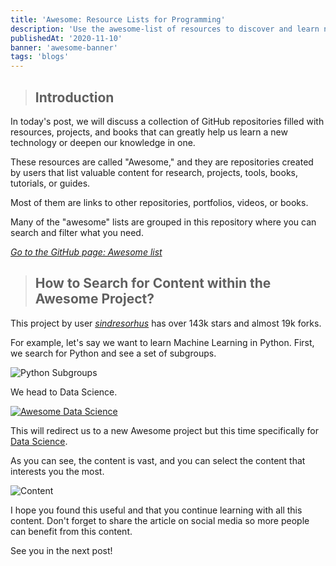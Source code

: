 ```yaml
---
title: 'Awesome: Resource Lists for Programming'
description: 'Use the awesome-list of resources to discover and learn new technologies'
publishedAt: '2020-11-10'
banner: 'awesome-banner'
tags: 'blogs'
---
```

> ## Introduction
In today's post, we will discuss a collection of GitHub repositories filled with resources, projects, and books that can greatly help us learn a new technology or deepen our knowledge in one.

These resources are called "Awesome," and they are repositories created by users that list valuable content for research, projects, tools, books, tutorials, or guides.

Most of them are links to other repositories, portfolios, videos, or books.

Many of the "awesome" lists are grouped in this repository where you can search and filter what you need.

[*Go to the GitHub page: Awesome list*](https://github.com/sindresorhus/awesome)

> ## How to Search for Content within the Awesome Project?
This project by user [*sindresorhus*](https://github.com/sindresorhus/) has over 143k stars and almost 19k forks.

For example, let's say we want to learn Machine Learning in Python. First, we search for Python and see a set of subgroups.

![Python Subgroups](https://i.gyazo.com/2bb4ca1364962901dd0b26c20b4edfef.png)

We head to Data Science.

[![Awesome Data Science](https://i.gyazo.com/9a3ac425d34ae362cbe4be64bdf80806.png)](https://github.com/krzjoa/awesome-python-data-science)

This will redirect us to a new Awesome project but this time specifically for [Data Science](https://github.com/krzjoa/awesome-python-data-science).

As you can see, the content is vast, and you can select the content that interests you the most.

![Content](https://i.gyazo.com/9327d01c326d88d70ac705ade33cd3a2.png)

I hope you found this useful and that you continue learning with all this content. Don't forget to share the article on social media so more people can benefit from this content.

See you in the next post!
